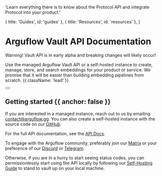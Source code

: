 
  'Learn everything there is to know about the Protocol API and integrate Protocol into your product.'

  { title: 'Guides', id: 'guides' },
  { title: 'Resources', id: 'resources' },
]

<HeroPattern />

# Arguflow Vault API Documentation

<Note>
  Warning! Vault API is in early alpha and breaking changes will likely occur!
</Note>

Use the managed Arguflow Vault API or a self-hosted instance to create, manage, store, and search embeddings for your product or service. We promise that it will be easier than building embedding pipelines from scratch. {{ className: 'lead' }}

<div className="not-prose mb-16 mt-6 flex gap-3">
  <Button href="/quickstart" arrow="right" children="Quickstart" />
</div>

## Getting started {{ anchor: false }}

If you are interested in a managed instance, reach out to us by emailing contact@arguflow.gg. You can also create a self-hosted instance with the source code on our [GitHub](https://github.com/arguflow/ai-editor).

For the full API documentation, see the [API Docs](https://redoc.arguflow.ai).

To engage with the Arguflow community, preferably join our [Matrix](https://matrix.to/#/#arguflow-general:matrix.zerodao.gg) or your preference of our [Discord](https://discord.gg/arguflow) or [Telegram](https://t.me/+vUOq6omKOn5lY2Zh).

Otherwise, if you are in a hurry to start seeing status codes, you can permissionlessly start using the API locally by following our [Self-Hosting Guide](/self-host-guide) to stand to vault up on your local machine.

<Guides />
